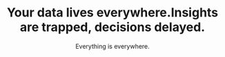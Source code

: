 ---
title: "Your data lives everywhere.Insights are trapped, decisions delayed."
details: "Every day, in every healthcare company, a million data points are born. But without a mind to connect them, they become clutter "
meta:
  meta_title: "Service page"
  meta_description: "Service page description"

subtitle: "Everything is everywhere."
subtitle0: "Cortex brings it together."
subtitle1: "From scattered. To structured. To strategic."
details1: "From protocol to patient, supply chain to sales, bring every decision into sharp, actionable focus. No more silos. No more guessing. Just answers. Cortex360 is that mind. 
           The one that finally brings clarity, speed, order, insight and automated intelligence. It’s the central nervous system for modern healthcare -  a mind that connects every fragment of your operation into one intelligent, living ecosystem that can queried via natural language."
background_image: "/assets/imgs/icon/image-a-1.png"
---